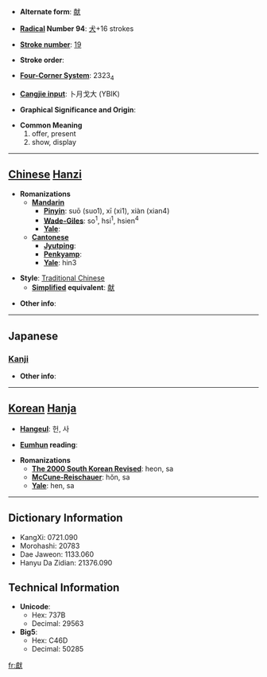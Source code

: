 * '''Alternate form''': [[献]]

* '''[[Wiktionary:Chinese radical index| Radical]] Number 94''': [[Wiktionary:Chinese radical index 犬|犬]]+16 strokes

* '''[[Wiktionary:Chinese total strokes index|Stroke number]]''': [[Wiktionary:Chinese total strokes index 19|19]]

* '''Stroke order''': 

* '''[[Wiktionary:Chinese four corner index|Four-Corner System]]''': 2323<sub>4</sub>

* '''[[Wiktionary:Chinese Cangjie index|Cangjie input]]''': 卜月戈大 (YBIK)

* '''Graphical Significance and Origin''': 

* '''Common Meaning'''
*#offer, present
*# show, display


----

== [[Chinese]] [[Hanzi]] ==

* '''Romanizations'''
** '''[[Mandarin]]'''
*** '''[[Pinyin]]''': suō (suo1), xī (xi1), xiàn (xian4)
*** '''[[Wade-Giles]]''': so<sup>1</sup>, hsi<sup>1</sup>, hsien<sup>4</sup>
*** '''[[Yale]]''': 
** '''[[Cantonese]]'''
*** '''[[Jyutping]]''':
*** '''[[Penkyamp]]''': 
*** '''[[Yale]]''': hin3

* '''Style''': [[Traditional Chinese]] 
** '''[[Simplified Chinese|Simplified]] equivalent''': [[献]]

* '''Other info''': 

----

==Japanese==
===[[Kanji]]===
{{kanji|on readings=[[けん]] (ken), [[こん]] (kon)
|kun readings=[[たてまつる]] (tatematsuru)
}}

* '''Other info''':  

----

== [[Korean]] [[Hanja]] ==

* '''[[Hangeul]]''': 헌, 사

* '''[[Eumhun]] reading''': 

* '''Romanizations'''
** '''[[The 2000 South Korean Revised Romanization|The 2000 South Korean Revised]]''': heon, sa
** '''[[McCune-Reischauer]]''': hŏn, sa
** '''[[Yale]]''': hen, sa

----

== Dictionary Information ==

* KangXi: 0721.090
* Morohashi: 20783
* Dae Jaweon: 1133.060
* Hanyu Da Zidian: 21376.090

== Technical Information ==

* '''Unicode''':
** Hex: 737B
** Decimal: 29563
* '''Big5''':
** Hex: C46D
** Decimal: 50285

[[fr:獻]]
